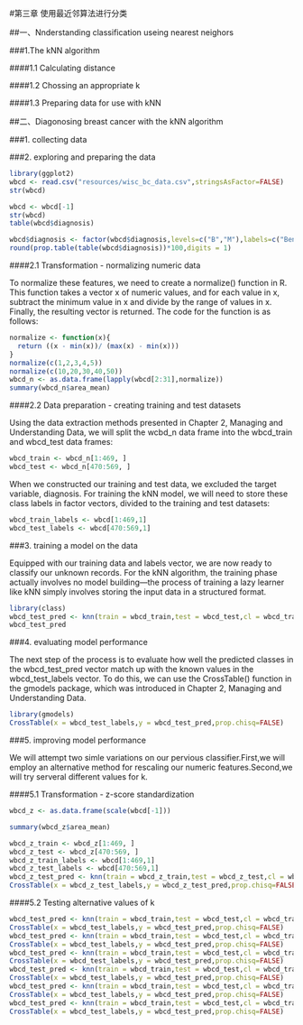 #第三章  使用最近邻算法进行分类

##一、Nnderstanding classification useing nearest neighors

###1.The kNN algorithm

####1.1 Calculating distance

####1.2 Chossing an appropriate k

####1.3 Preparing data for use with kNN

##二、Diagonosing breast cancer with the kNN algorithm

###1. collecting data

###2. exploring and preparing the data

```r
library(ggplot2)
wbcd <- read.csv("resources/wisc_bc_data.csv",stringsAsFactor=FALSE)
str(wbcd)
```

```r
wbcd <- wbcd[-1]
str(wbcd)
table(wbcd$diagnosis)
```

```r
wbcd$diagnosis <- factor(wbcd$diagnosis,levels=c("B","M"),labels=c("Benign","Malignant"))
round(prop.table(table(wbcd$diagnosis))*100,digits = 1)
```

####2.1 Transformation - normalizing numeric data

To normalize these features, we need to create a normalize() function in R. This function takes a vector x of numeric values, and for each value in x, subtract the minimum value in x and divide by the range of values in x. Finally, the resulting vector is returned. The code for the function is as follows:
```r
normalize <- function(x){
  return ((x - min(x))/ (max(x) - min(x)))
}
normalize(c(1,2,3,4,5))
normalize(c(10,20,30,40,50))
wbcd_n <- as.data.frame(lapply(wbcd[2:31],normalize))
summary(wbcd_n$area_mean)
```

####2.2 Data preparation - creating training and test datasets

Using the data extraction methods presented in Chapter 2, Managing and Understanding Data, we will split the wcbd_n data frame into the wbcd_train and wbcd_test data frames:

```r
wbcd_train <- wbcd_n[1:469, ]
wbcd_test <- wbcd_n[470:569, ]

```

When we constructed our training and test data, we excluded the target variable, diagnosis. For training the kNN model, we will need to store these class labels in factor vectors, divided to the training and test datasets:

```r
wbcd_train_labels <- wbcd[1:469,1]
wbcd_test_labels <- wbcd[470:569,1]
```


###3. training a model on the data

Equipped with our training data and labels vector, we are now ready to classify our unknown records. For the kNN algorithm, the training phase actually involves no model building—the process of training a lazy learner like kNN simply involves storing the input data in a structured format.

```r
library(class)
wbcd_test_pred <- knn(train = wbcd_train,test = wbcd_test,cl = wbcd_train_labels,k = 21)
wbcd_test_pred
```

###4. evaluating model performance

The next step of the process is to evaluate how well the predicted classes in the wbcd_test_pred vector match up with the known values in the wbcd_test_labels vector. To do this, we can use the CrossTable() function in the gmodels
package, which was introduced in Chapter 2, Managing and Understanding Data.

```r
library(gmodels)
CrossTable(x = wbcd_test_labels,y = wbcd_test_pred,prop.chisq=FALSE)
```

###5. improving model performance

We will attempt two simle variations on our pervious classifier.First,we will employ an alternative method for rescaling our numeric features.Second,we will try serveral different values for k.

####5.1 Transformation - z-score standardization

```r
wbcd_z <- as.data.frame(scale(wbcd[-1]))

summary(wbcd_z$area_mean)
```

```r
wbcd_z_train <- wbcd_z[1:469, ]
wbcd_z_test <- wbcd_z[470:569, ]
wbcd_z_train_labels <- wbcd[1:469,1]
wbcd_z_test_labels <- wbcd[470:569,1]
wbcd_z_test_pred <- knn(train = wbcd_z_train,test = wbcd_z_test,cl = wbcd_z_train_labels,k=21)
CrossTable(x = wbcd_z_test_labels,y = wbcd_z_test_pred,prop.chisq=FALSE)
```

####5.2 Testing alternative values of k

```r
wbcd_test_pred <- knn(train = wbcd_train,test = wbcd_test,cl = wbcd_train_labels,k = 1)
CrossTable(x = wbcd_test_labels,y = wbcd_test_pred,prop.chisq=FALSE)
wbcd_test_pred <- knn(train = wbcd_train,test = wbcd_test,cl = wbcd_train_labels,k = 5)
CrossTable(x = wbcd_test_labels,y = wbcd_test_pred,prop.chisq=FALSE)
wbcd_test_pred <- knn(train = wbcd_train,test = wbcd_test,cl = wbcd_train_labels,k = 11)
CrossTable(x = wbcd_test_labels,y = wbcd_test_pred,prop.chisq=FALSE)
wbcd_test_pred <- knn(train = wbcd_train,test = wbcd_test,cl = wbcd_train_labels,k = 15)
CrossTable(x = wbcd_test_labels,y = wbcd_test_pred,prop.chisq=FALSE)
wbcd_test_pred <- knn(train = wbcd_train,test = wbcd_test,cl = wbcd_train_labels,k = 21)
CrossTable(x = wbcd_test_labels,y = wbcd_test_pred,prop.chisq=FALSE)
wbcd_test_pred <- knn(train = wbcd_train,test = wbcd_test,cl = wbcd_train_labels,k = 27)
CrossTable(x = wbcd_test_labels,y = wbcd_test_pred,prop.chisq=FALSE)
```

